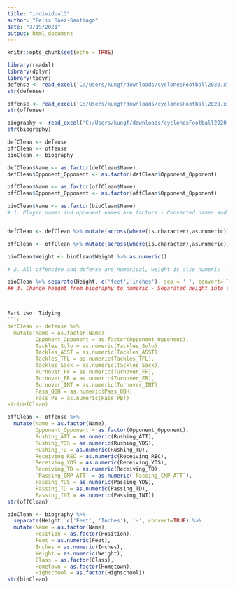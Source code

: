 ```yaml
---
title: "individual3"
author: "Felix Baez-Santiago"
date: "3/19/2021"
output: html_document
---
```


```r
knitr::opts_chunk$set(echo = TRUE)
```
```r
library(readxl)
library(dplyr)
library(tidyr)
defense <- read_excel('C:/Users/kungf/downloads/cyclonesFootball2020.xlsx', sheet='Defensive')
str(defense)

offense <- read_excel('C:/Users/kungf/downloads/cyclonesFootball2020.xlsx', sheet='Offensive')
str(offense)

biography <- read_excel('C:/Users/kungf/downloads/cyclonesFootball2020.xlsx', sheet='Biography')
str(biography)
```

```r
defClean <- defense
offClean <- offense
bioClean <- biography

defClean$Name <- as.factor(defClean$Name)
defClean$Opponent_Opponent <- as.factor(defClean$Opponent_Opponent)

offClean$Name <- as.factor(offClean$Name)
offClean$Opponent_Opponent <- as.factor(offClean$Opponent_Opponent)

bioClean$Name <- as.factor(bioClean$Name)
# 1. Player names and opponent names are factors - Converted names and opponent names into factors


defClean <- defClean %>% mutate(across(where(is.character),as.numeric))

offClean <- offClean %>% mutate(across(where(is.character),as.numeric))

bioClean$Weight <- bioClean$Weight %>% as.numeric()

# 2. All offensive and defense are numerical, weight is also numeric - Mutated across character columns because they are all statistics, and change them to numeric.

bioClean %>% separate(Height, c('feet','inches'), sep = '-', convert= TRUE, remove = FALSE) %>% mutate(Height = 12*feet + inches) %>% select(-inches)
## 3. Change height from biography to numeric - Separated height into two columns and converted to inches.



Part two: Tidying
```r
defClean <- defense %>%
  mutate(Name = as.factor(Name),
         Opponent_Opponent = as.factor(Opponent_Opponent),
         Tackles_Solo = as.numeric(Tackles_Solo),
         Tackles_ASST = as.numeric(Tackles_ASST),
         Tackles_TFL = as.numeric(Tackles_TFL),
         Tackles_Sack = as.numeric(Tackles_Sack),
         Turnover_FF = as.numeric(Turnover_FF),
         Turnover_FR = as.numeric(Turnover_FR),
         Turnover_INT = as.numeric(Turnover_INT),
         Pass_QBH = as.numeric(Pass_QBH),
         Pass_PB = as.numeric(Pass_PB))
str(defClean)
```

```r
offClean <- offense %>%
  mutate(Name = as.factor(Name),
         Opponent_Opponent = as.factor(Opponent_Opponent),
         Rushing_ATT = as.numeric(Rushing_ATT),
         Rushing_YDS = as.numeric(Rushing_YDS),
         Rushing_TD = as.numeric(Rushing_TD),
         Receiving_REC = as.numeric(Receiving_REC),
         Receiving_YDS = as.numeric(Receiving_YDS),
         Receiving_TD = as.numeric(Receiving_TD),
         `Passing_CMP-ATT` = as.numeric(`Passing_CMP-ATT`),
         Passing_YDS = as.numeric(Passing_YDS),
         Passing_TD = as.numeric(Passing_TD),
         Passing_INT = as.numeric(Passing_INT))
str(offClean)
```

```r
bioClean <- biography %>%
  separate(Height, c('Feet', 'Inches'), '-', convert=TRUE) %>%
  mutate(Name = as.factor(Name),
         Position = as.factor(Position),
         Feet = as.numeric(Feet),
         Inches = as.numeric(Inches),
         Weight = as.numeric(Weight),
         Class = as.factor(Class),
         Hometown = as.factor(Hometown),
         Highschool = as.factor(Highschool))
str(bioClean)
```